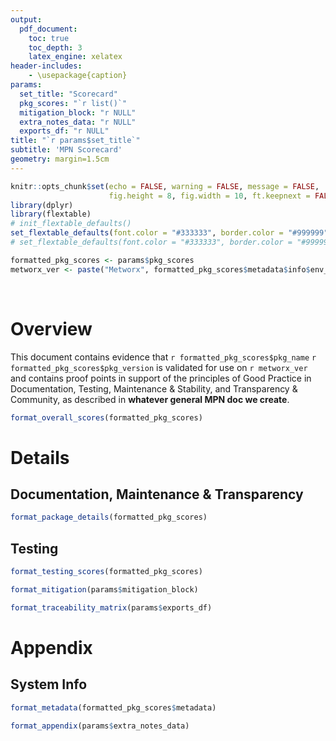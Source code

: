 ```yaml
---
output:
  pdf_document:
    toc: true
    toc_depth: 3
    latex_engine: xelatex
header-includes:
    - \usepackage{caption}
params:
  set_title: "Scorecard"
  pkg_scores: "`r list()`"
  mitigation_block: "r NULL"
  extra_notes_data: "r NULL"
  exports_df: "r NULL"
title: "`r params$set_title`"
subtitle: 'MPN Scorecard'
geometry: margin=1.5cm
---
```


```r
knitr::opts_chunk$set(echo = FALSE, warning = FALSE, message = FALSE,
                      fig.height = 8, fig.width = 10, ft.keepnext = FALSE)
library(dplyr)
library(flextable)
# init_flextable_defaults()
set_flextable_defaults(font.color = "#333333", border.color = "#999999", padding = 4, fonts_ignore = TRUE)
# set_flextable_defaults(font.color = "#333333", border.color = "#999999", padding = 4, fonts_ignore = FALSE, font.family = "DejaVu Sans")

```

```r
formatted_pkg_scores <- params$pkg_scores
metworx_ver <- paste("Metworx", formatted_pkg_scores$metadata$info$env_vars$METWORX_VERSION)
```

<!-- Remove 'Table x:' prefixes -->
\captionsetup[table]{labelformat=empty}

<br/>

# Overview

This document contains evidence that `r formatted_pkg_scores$pkg_name` `r formatted_pkg_scores$pkg_version` is validated for use on `r metworx_ver` and contains proof points in support of the principles of Good Practice in Documentation, Testing, Maintenance & Stability, and Transparency & Community, as described in **whatever general MPN doc we create**. 

```r
format_overall_scores(formatted_pkg_scores)
```

\newpage

# Details

## Documentation, Maintenance & Transparency
```r
format_package_details(formatted_pkg_scores)
```

## Testing
```r
format_testing_scores(formatted_pkg_scores)
```

\newpage

```r
format_mitigation(params$mitigation_block)
```

<!-- Extra notes (formats new page) -->
```r
format_traceability_matrix(params$exports_df)
```

\newpage

# Appendix

## System Info
```r
format_metadata(formatted_pkg_scores$metadata)
```

```r
format_appendix(params$extra_notes_data)
```




